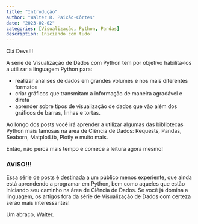 ```yaml
---
title: "Introdução"
author: "Walter R. Paixão-Côrtes"
date: "2023-02-02"
categories: [Visualização, Python, Pandas]
description: Iniciando com tudo!
---
```


Olá Devs!!!

A série de Visualização de Dados com Python tem por objetivo habilita-los a utilizar a linguagem Python para: 

- realizar análises de dados em grandes volumes e nos mais diferentes formatos
- criar gráficos que transmitam a informação de maneira agradável e direta
- aprender sobre tipos de visualização de dados que vão além dos gráficos de barras, linhas e tortas.

Ao longo dos posts você irá aprender a utilizar algumas das bibliotecas Python mais famosas na área de Ciência de Dados: Requests, Pandas, Seaborn, MatplotLib, Plotly e muito mais.

Então, não perca mais tempo e comece a leitura agora mesmo!

### AVISO!!!
Essa série de posts é destinada a um público menos experiente, que ainda está aprendendo a programar em Python, bem como aqueles que estão iniciando seu caminho na área de Ciência de Dados. Se você já domina a linguagem, os artigos fora da série de Visualização de Dados com certeza serão mais interessantes!

Um abraço,
Walter.
